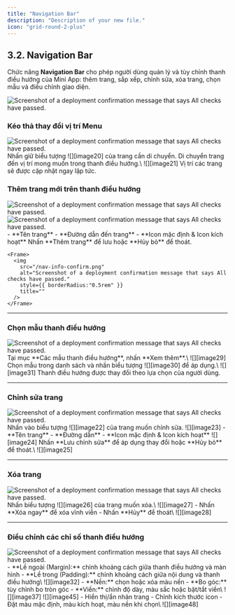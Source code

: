 ```yaml
---
title: "Navigation Bar"
description: "Description of your new file."
icon: "grid-round-2-plus"
---
```


## **3.2. Navigation Bar**

Chức năng **Navigation Bar** cho phép người dùng quản lý và tùy chỉnh thanh điều hướng của Mini App: thêm trang, sắp xếp, chỉnh sửa, xóa
trang, chọn mẫu và điều chỉnh giao diện.

<Frame>
  <img
    src="/Nav-Settings.png"
    alt="Screenshot of a deployment confirmation message that says All checks have passed."
    style={{ borderRadius:"0.5rem" }}
    title=""
  />
</Frame>

### Kéo thả thay đổi vị trí Menu

<Frame>
  <img
    src="/general-settings.png"
    alt="Screenshot of a deployment confirmation message that says All checks have passed."
    style={{ borderRadius:"0.5rem" }}
    title=""
  />
</Frame>

<Steps>
  <Step title="Nhấn giữ biểu tượng">
    Nhấn giữ biểu tượng ![][image20] của trang cần di chuyển.
  </Step>
  <Step title="Kéo đến vị trí mong muốn">
    Di chuyển trang đến vị trí mong muốn trong thanh điều hướng.\
    ![][image21]
  </Step>
  <Step title="Hoàn tất sắp xếp">
    Vị trí các trang sẽ được cập nhật ngay lập tức.
  </Step>
</Steps>

### Thêm trang mới trên thanh điều hướng

<Steps>
  <Step title="Nhấn Thêm trang mới">
    <Frame>
      <img
        src="/nav-add-more.png"
        alt="Screenshot of a deployment confirmation message that says All checks have passed."
        style={{ borderRadius:"0.5rem" }}
        title=""
      />
    </Frame>
  </Step>
  <Step title="Nhập thông tin trang">
    <Frame>
      <img
        src="/nav-info.png"
        alt="Screenshot of a deployment confirmation message that says All checks have passed."
        style={{ borderRadius:"0.5rem" }}
        title=""
      />
    </Frame>
    - **Tên trang**
    - **Đường dẫn đến trang**
    - **Icon mặc định & Icon kích hoạt**
  </Step>
  <Step title="Xác nhận thêm trang">
    Nhấn **Thêm trang** để lưu hoặc **Hủy bỏ** để thoát.

    <Frame>
      <img
        src="/nav-info-confirm.png"
        alt="Screenshot of a deployment confirmation message that says All checks have passed."
        style={{ borderRadius:"0.5rem" }}
        title=""
      />
    </Frame>
  </Step>
</Steps>

---

### Chọn mẫu thanh điều hướng

<Frame>
  <img
    src="/general-settings.png"
    alt="Screenshot of a deployment confirmation message that says All checks have passed."
    style={{ borderRadius:"0.5rem" }}
    title=""
  />
</Frame>

<Steps>
  <Step title="Mở danh sách mẫu">
    Tại mục **Các mẫu thanh điều hướng**, nhấn **Xem thêm**.\
    ![][image29]
  </Step>
  <Step title="Chọn mẫu mong muốn">
    Chọn mẫu trong danh sách và nhấn biểu tượng ![][image30] để áp dụng.\
    ![][image31]
  </Step>
  <Step title="Hoàn tất">
    Thanh điều hướng được thay đổi theo lựa chọn của người dùng.
  </Step>
</Steps>

---

### Chỉnh sửa trang

<Frame>
  <img
    src="/general-settings.png"
    alt="Screenshot of a deployment confirmation message that says All checks have passed."
    style={{ borderRadius:"0.5rem" }}
    title=""
  />
</Frame>

<Steps>
  <Step title="Chọn biểu tượng chỉnh sửa">
    Nhấn vào biểu tượng ![][image22] của trang muốn chỉnh sửa.
    ![][image23]
  </Step>
  <Step title="Nhập dữ liệu mới">
    - **Tên trang**
    - **Đường dẫn**
    - **Icon mặc định & Icon kích hoạt**
      ![][image24]
  </Step>
  <Step title="Lưu hoặc hủy thao tác">
    Nhấn **Lưu chỉnh sửa** để áp dụng thay đổi hoặc **Hủy bỏ** để thoát.\
    ![][image25]
  </Step>
</Steps>

---

### Xóa trang

<Frame>
  <img
    src="/general-settings.png"
    alt="Screenshot of a deployment confirmation message that says All checks have passed."
    style={{ borderRadius:"0.5rem" }}
    title=""
  />
</Frame>

<Steps>
  <Step title="Chọn biểu tượng Xóa">
    Nhấn biểu tượng ![][image26] của trang muốn xóa.\
    ![][image27]
  </Step>
  <Step title="Xác nhận thao tác">
    - Nhấn **Xóa ngay** để xóa vĩnh viễn
    - Nhấn **Hủy** để thoát\
      ![][image28]
  </Step>
</Steps>

---

### Điều chỉnh các chỉ số thanh điều hướng

<Frame>
  <img
    src="/general-settings.png"
    alt="Screenshot of a deployment confirmation message that says All checks have passed."
    style={{ borderRadius:"0.5rem" }}
    title=""
  />
</Frame>

<Steps>
  <Step title="Thiết lập khoảng cách (Margin & Padding)">
    - **Lề ngoài (Margin):** chỉnh khoảng cách giữa thanh điều hướng và màn hình
    - **Lề trong (Padding):** chỉnh khoảng cách giữa nội dung và thanh điều hướng\
      ![][image32]
  </Step>
  <Step title="Tùy chỉnh phong cách">
    - **Nền:** chọn hoặc xóa màu nền
    - **Bo góc:** tùy chỉnh bo tròn góc
    - **Viền:** chỉnh độ dày, màu sắc hoặc bật/tắt viền\
      ![][image37] ![][image45]
  </Step>
  <Step title="Điều chỉnh tổng quan">
    - Hiển thị/ẩn nhãn trang
    - Chỉnh kích thước icon
    - Đặt màu mặc định, màu kích hoạt, màu nền khi chọn\
      ![][image48]
  </Step>
</Steps>